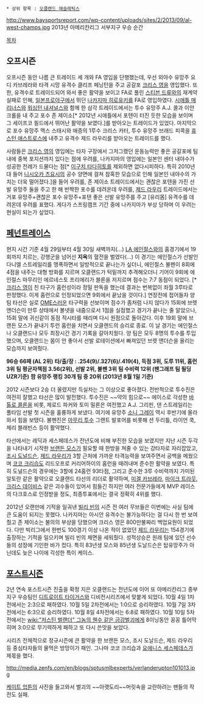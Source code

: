  * 상위 항목 : [[오클랜드 애슬레틱스]]

http://www.baysportsreport.com/wp-content/uploads/sites/2/2013/09/al-west-champs.jpg
2013년 아메리칸리그 서부지구 우승 순간

[[목차]]

== 오프시즌 ==
오프시즌 동안 나름 큰 트레이드 세 개와 FA 영입을 단행했는데, 우선 외야수 유망주 요디 카브레라와 타격 시망 유격수 클리프 페닝턴을 주고 공갈포 [[크리스 영]]을 영입했다. 또한, 유격수로 트레이드되어 와서 좋은 활약을 보이고 FA로 풀린 [[스티븐 드류]]와의 재계약 실패로 인해, [[일본프로야구]]에서 뛰던 [[나카지마 히로유키]]를 FA로 영입하였다. [[시애틀 매리너스]]와 [[워싱턴 내셔널스]]와 함께 한 삼각 트레이드에서는 투수 유망주 A.J. 콜과 이안 크롤을 내 주고 포수 존 제이소[* 2012년 시애틀에서 포텐이 터진 듯한 모습을 보이며 그 세이프코 필드에서 뛰어난 활약을 보였다.]를 받아오는 트레이드가 있었다. 마지막으로 포수 유망주 맥스 스태시와 애증의 1루수 크리스 카터, 투수 유망주 브래드 피콕을 [[휴스턴 애스트로스]]에 내주고 유격수 제드 라우리를 받아오는 트레이드를 했다. 

사람들은 [[크리스 영]]의 영입에는 타자 구장에서 그저그랬던 운동능력만 좋은 공갈포에 팀 내에 중복 포지션까지 있다는 점에 우려를, 나카지마의 영입에는 일본인 센터 내야수가 성공한 전례가 드물다는 점[* [[이구치 타다히토]]를 제외하면 없다시피하다. 특히 2010년대 들어 [[니시오카 츠요시]]의 공수 양면에 걸쳐 참혹한 모습으로 인해 일본인 내야수의 가치는 더욱 떨어졌다.]을 들어 우려를, 존 제이소 트레이드에서는 괜찮은 포텐을 가진 선발 유망주 둘을 주고 한 해 반짝한 포수를 데려온데 우려를, [[제드 라우리]] 트레이드에서는 거포 유망주+괜찮은 포수 유망주+포텐 좋은 선발 유망주를 주고 [유리몸] 유격수를 데려온데 우려를 표했다. 게다가 스프링캠프 기간 중에 나카지마가 부상 당하며 이 우려는 현실이 되는가 싶었다.

== [[페넌트레이스]] ==
현지 시간 기준 4월 29일부터 4월 30일 새벽까지(...) [[LA 에인절스]]와의 홈경기에서 19회까지 치르는, 강행군을 넘어선 '''지옥'''의 혈전을 벌였다(...) 이 경기는 에인절스가 선발인 다니엘 스트레일리를 맹폭하면서 일방적으로 끝나는가 싶더니, 에인절스 불펜이 8회에 4점을 내주는 대형 방화를 지르며 오클랜드가 턱밑까지 추격해오더니 기어이 9회에 에인절스 마무리인 에르네스토 프리에리가 블론을 저지르며 점수는 7:7 동점이 되었다. [* [[크리스 영]]이 친 타구가 홈런성이라 정밀 판독을 했는데 결과는 번복없이 좌월 3루타로 판정했다. 이게 홈런으로 인정되었으면 9회에서 끝났을 것이다.] 연장전에 접어들자 양 팀 타선은 실로 [[OME]]스러운 타구력을 선보이며 점수가 좀처럼 나지 않다가 15회에 브렛 앤더슨이 만루 상태에서 볼넷을 내줌으로서 1점을 실점했고 경기가 끝나는 줄 알았으나, 15회 말에 귀신같이 동점 적시타를 때리며 다시 원점으로 돌아갔다. 이후 19회 말에 브랜든 모스가 끝내기 투런 홈런을 치면서 오클랜드의 승리로 종료. 이 날 경기는 에인절스나 오클랜드나 모두 최장시간 경기 기록을 갈아치웠다. 양 팀은 모두 8명의 투수를 투입했으며, 오클랜드는 몸이 안 좋아서 선발 로테이션에서 빠져있던 브렛 앤더슨을 올리는 모습까지 보여줬다.

'''96승 66패 (AL 2위)'''
'''타/출/장 : .254(9)/.327(6)/.419(4), 득점 3위, 도루 11위, 홈런 3위'''
'''팀 평균자책점 3.56(2위), 선발 2위, 불펜 3위'''
'''팀 수비력 12위 (팬그래프 팀 필딩 UZR기준)'''
'''팜 유망주 랭킹 30개 팀 중 20위 (2013년 8월 1일 기준)'''

2012 시즌보다 2승 더 올렸지만 득실차는 그 이상으로 좋아졌다. 전반적으로 투수진은 여전히 잘했고 타선은 많이 발전했다. 투수진은 ~~약의 힘으로~~ 에이스로 각성한 [[바톨로 콜론]]을 비롯, 제로드 파커와 토미 밀론은 여전했고 A.J. 그리핀, 댄 스트레일리는 풀타임 선발 첫 시즌을 훌륭하게 보냈다. 여기에 유망주 [[소니 그레이]] 역시 후반기에 올라와서 힘을 보탰다. 불펜진은 [[마무리 투수]] 그랜트 발포어를 비롯해 션 두리틀, 라이언 쿡, 제리 블래빈스 등이 활약했다. 

타선에서는 레딕과 세스페데스가 전년도에 비해 부진한 모습을 보였지만 지난 시즌 두각을 나타내기 시작한 [[브랜든 모스]]가 필요할 때 한방을 쳐줄 수 있는 강타자로 자리잡았고, [[조시 도널드슨]], [[제드 라우리]]가 3할 근처에 가까운 타격능력을 보여주면서 공백을 메웠으며 [[코코 크리습]]도 리드오프로 커리어하이의 홈런을 때려내며 준수한 활약을 보였다. 특히 도널드슨의 경우에는 3할에 24홈런 93타점, 그리고 준수한 3루 수비력까지 가미된 알토란 같은 활약으로 오클랜드 타선의 리더로 활약하며, [[미겔 카브레라]], [[마이크 트라웃]], [[크리스 데이비스]] 같은 괴수들이 있어서 힘들긴 하지만 여러 전문가들에게 MVP 레이스의 다크호스로 인정받을 정도, 최종투표에서는 결국 정확히 4위를 했다.

2012년 오랜만에 기적을 일궈낸 [[빌리 빈]]의 시즌 전 여러 무브들은 이번에는 사실 팀에 큰 도움이 되지는 못했다. 나카지마는 아시안 유격수는 불가능하다는 걸 다시 한 번 보여줬고 존 제이소는 불의의 부상을 당했으며 크리스 영은 800만불짜리 백업요원이 되었다. 다만 빅리그에서 한번도 100경기 이상 나온 적이 없었던 [[제드 라우리]]는 154경기에 출장하는 기적을 일으키며 빌리 빈의 체면을 세워줬다. 성적상승은 원래 팀에 있던 선수들의 성장에 기인한 바가 컸다. 특히 83년생 모스와 85년생 도날드슨은 탑유망주가 아닌데도 늦은 나이에 각성한 특이 케이스.

== [[포스트시즌]] == 
2년 연속 포스트시즌 진출을 확정 지은 오클랜드는 전년도에 이어 또 아메리칸리그 중부지구 우승팀인 [[디트로이트 타이거스]]와 디비전시리즈에서 맞붙게 되었다. 10월 4일 1차전에서는 2:3으로 패하였다. 10월 5일 2차전에서는 1:0으로 승리하였다. 10월 7일 3차전에서는 6:3으로 승리하였다. 10월 8일 4차전에서는 6:8로 패하였다. 10월 10일 5차전에서는 [[wiki:"저스틴 벌랜더" 그놈의 웬수 같은 금강벌괴]]에게 8이닝동안 꽁꽁 틀어막히며 3:0으로 무기력하게 패하고 또 다시 쓴맛을 보았다.

시리즈 전체적으로 정규시즌에 큰 활약을 한 브랜든 모스, 조시 도날드슨, 제드 라우리 등 중심타자들의 물먹은 방망이가 패인. 그나마 코코 크리습과 [[요에니스 세스페데스]]가 제몫을 했다. 

http://media.zenfs.com/en/blogs/sptusmlbexperts/verlanderupton101013.jpg

[[케이트 업튼]]의 사진을 들고와서 벌괴의 ~~아랫도리~~머릿속을 교란하려는 팬들의 작전도 실패.
